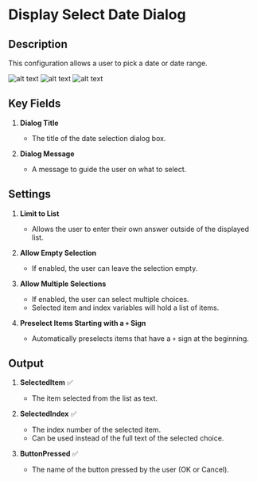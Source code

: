 # Display Select Date Dialog

## Description

This configuration allows a user to pick a date or date range.

![alt text](../../../assets/message-boxes/display-select-from-list-dialog.png)
![alt text](../../../assets/message-boxes/display-select-from-list-dialog1.png)
![alt text](../../../assets/message-boxes/display-select-from-list-dialog2.png)

## **Key Fields**

1. **Dialog Title**  
   - The title of the date selection dialog box.  

2. **Dialog Message**  
   - A message to guide the user on what to select.  

## **Settings**

1. **Limit to List**
   - Allows the user to enter their own answer outside of the displayed list.  

2. **Allow Empty Selection**
   - If enabled, the user can leave the selection empty.  

3. **Allow Multiple Selections**
   - If enabled, the user can select multiple choices.  
   - Selected item and index variables will hold a list of items.  

4. **Preselect Items Starting with a `+` Sign**
   - Automatically preselects items that have a `+` sign at the beginning.  

## **Output**

1. **SelectedItem** ✅  
   - The item selected from the list as text.  

2. **SelectedIndex** ✅  
   - The index number of the selected item.  
   - Can be used instead of the full text of the selected choice.  

3. **ButtonPressed** ✅  
   - The name of the button pressed by the user (OK or Cancel).  